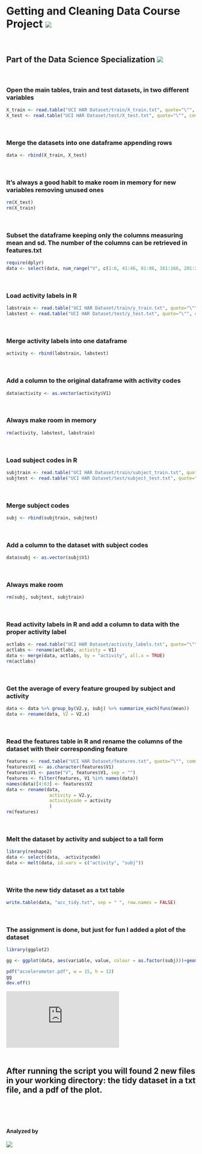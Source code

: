 
# Getting and Cleaning Data Course Project        ![](https://d3njjcbhbojbot.cloudfront.net/api/utilities/v1/imageproxy/https://d15cw65ipctsrr.cloudfront.net/6f/15f08069b611e39470db7b8aaabceb/ObtainingData.jpg?auto=format&dpr=1&w=100&h=100&fit=fill&bg=FFF)
&nbsp;
&nbsp;  

## Part of the Data Science Specialization        ![](https://d3njjcbhbojbot.cloudfront.net/api/utilities/v1/imageproxy/https://s3.amazonaws.com/coursera/specializations/jhudatascience/logo_small.png?auto=format&dpr=1&w=100&h=100&fit=fill&bg=FFF)
&nbsp;  

### Open the main tables, train and test datasets, in two different variables

```r
X_train <- read.table("UCI HAR Dataset/train/X_train.txt", quote="\"", comment.char="")
X_test <- read.table("UCI HAR Dataset/test/X_test.txt", quote="\"", comment.char="")
```
&nbsp;  

### Merge the datasets into one dataframe appending rows

```r
data <- rbind(X_train, X_test)
```
&nbsp;  

### It's always a good habit to make room in memory for new variables removing unused ones

```r
rm(X_test)
rm(X_train)
```
  
&nbsp;  

### Subset the dataframe keeping only the columns measuring mean and sd. The number of the columns can be retrieved in features.txt

```r
require(dplyr)
data <- select(data, num_range("V", c(1:6, 41:46, 81:86, 161:166, 201:202, 214:215, 227:228, 240:241, 253:254, 266:271, 345:350, 424:429, 503:504, 516:517, 529:530, 542:543), width = 1))
```
&nbsp;  

### Load activity labels in R
```r
labstrain <- read.table("UCI HAR Dataset/train/y_train.txt", quote="\"", comment.char="")
labstest <- read.table("UCI HAR Dataset/test/y_test.txt", quote="\"", comment.char="")
```
&nbsp;  

### Merge activity labels into one dataframe
```r
activity <- rbind(labstrain, labstest)
```
&nbsp;  

### Add a column to the original dataframe with activity codes
```r
data$activity <- as.vector(activity$V1)
```
&nbsp;  

### Always make room in memory
```r
rm(activity, labstest, labstrain)
```
&nbsp;  

### Load subject codes in R
```r
subjtrain <- read.table("UCI HAR Dataset/train/subject_train.txt", quote="\"", comment.char="")
subjtest <- read.table("UCI HAR Dataset/test/subject_test.txt", quote="\"", comment.char="")
```
&nbsp;  

### Merge subject codes
```r
subj <- rbind(subjtrain, subjtest)
```
&nbsp;  

### Add a column to the dataset with subject codes
```r
data$subj <- as.vector(subj$V1)
```
&nbsp;  

### Always make room
```r
rm(subj, subjtest, subjtrain)
```
&nbsp;  

### Read activity labels in R and add a column to data with the proper activity label
```r
actlabs <- read.table("UCI HAR Dataset/activity_labels.txt", quote="\"", comment.char="")
actlabs <- rename(actlabs, activity = V1)
data <- merge(data, actlabs, by = "activity", all.x = TRUE)
rm(actlabs)
```
&nbsp;  

### Get the average of every feature grouped by subject and activity
```r
data <- data %>% group_by(V2.y, subj) %>% summarize_each(funs(mean))
data <- rename(data, V2 = V2.x)
```
&nbsp;  

### Read the features table in R and rename the columns of the dataset with their corresponding feature
```r
features <- read.table("UCI HAR Dataset/features.txt", quote="\"", comment.char="", stringsAsFactors=FALSE)
features$V1 <- as.character(features$V1)
features$V1 <- paste("V", features$V1, sep = "")
features <- filter(features, V1 %in% names(data))
names(data)[4:63] <- features$V2
data <- rename(data, 
                activity = V2.y,
                activitycode = activity
                )
rm(features)
```
&nbsp;  

### Melt the dataset by activity and subject to a tall form
```r
library(reshape2)
data <- select(data, -activitycode)
data <- melt(data, id.vars = c("activity", "subj"))
```
&nbsp;  

### Write the new tidy dataset as a txt table
```r
write.table(data, "acc_tidy.txt", sep = " ", row.names = FALSE)
```
&nbsp;  

### The assignment is done, but just for fun I added a plot of the dataset
```r
library(ggplot2)

gg <- ggplot(data, aes(variable, value, colour = as.factor(subj)))+geom_point()+facet_wrap(~activity)+theme(legend.position = "none", axis.text.x = element_blank(), panel.grid = element_blank(), panel.background = element_blank(), axis.ticks.x = element_blank())

pdf("accelerometer.pdf", w = 15, h = 12)
gg
dev.off()
```

![](https://github.com/alanmarazzi/gettingandcleaningdata/raw/master/accelerometer.pdf)
&nbsp;  
&nbsp;  

## After running the script you will found 2 new files in your working directory: the tidy dataset in a txt file, and a pdf of the plot.
&nbsp;  
&nbsp;  
&nbsp;  


#### Analyzed by  
![](https://raw.githubusercontent.com/alanmarazzi/gettingandcleaningdata/master/LogoAM.png)


